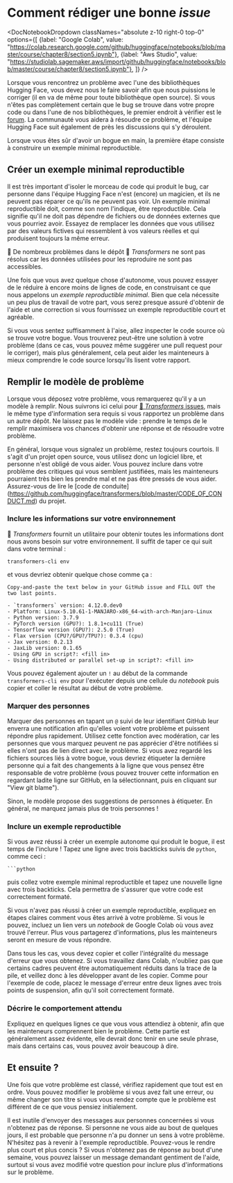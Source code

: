 # Comment rédiger une bonne *issue*

<DocNotebookDropdown
  classNames="absolute z-10 right-0 top-0"
  options={[
    {label: "Google Colab", value: "https://colab.research.google.com/github/huggingface/notebooks/blob/master/course/chapter8/section5.ipynb"},
    {label: "Aws Studio", value: "https://studiolab.sagemaker.aws/import/github/huggingface/notebooks/blob/master/course/chapter8/section5.ipynb"},
]} />

Lorsque vous rencontrez un problème avec l'une des bibliothèques Hugging Face, vous devez nous le faire savoir afin que nous puissions le corriger (il en va de même pour toute bibliothèque open source). Si vous n'êtes pas complètement certain que le bug se trouve dans votre propre code ou dans l'une de nos bibliothèques, le premier endroit à vérifier est le [forum](https://discuss.huggingface.co/). La communauté vous aidera à résoudre ce problème, et l'équipe Hugging Face suit également de près les discussions qui s'y déroulent.

<Youtube id="_PAli-V4wj0"/>

Lorsque vous êtes sûr d'avoir un bogue en main, la première étape consiste à construire un exemple minimal reproductible.

## Créer un exemple minimal reproductible

Il est très important d'isoler le morceau de code qui produit le bug, car personne dans l'équipe Hugging Face n'est (encore) un magicien, et ils ne peuvent pas réparer ce qu'ils ne peuvent pas voir. Un exemple minimal reproductible doit, comme son nom l'indique, être reproductible. Cela signifie qu'il ne doit pas dépendre de fichiers ou de données externes que vous pourriez avoir. Essayez de remplacer les données que vous utilisez par des valeurs fictives qui ressemblent à vos valeurs réelles et qui produisent toujours la même erreur.

<Tip>

🚨 De nombreux problèmes dans le dépôt 🤗 *Transformers* ne sont pas résolus car les données utilisées pour les reproduire ne sont pas accessibles.

</Tip>

Une fois que vous avez quelque chose d'autonome, vous pouvez essayer de le réduire à encore moins de lignes de code, en construisant ce que nous appelons un _exemple reproductible minimal_. Bien que cela nécessite un peu plus de travail de votre part, vous serez presque assuré d'obtenir de l'aide et une correction si vous fournissez un exemple reproductible court et agréable.

Si vous vous sentez suffisamment à l'aise, allez inspecter le code source où se trouve votre bogue. Vous trouverez peut-être une solution à votre problème (dans ce cas, vous pouvez même suggérer une pull request pour le corriger), mais plus généralement, cela peut aider les mainteneurs à mieux comprendre le code source lorsqu'ils lisent votre rapport.

## Remplir le modèle de problème

Lorsque vous déposez votre problème, vous remarquerez qu'il y a un modèle à remplir. Nous suivrons ici celui pour [🤗 *Transformers* issues](https://github.com/huggingface/transformers/issues/new/choose), mais le même type d'information sera requis si vous rapportez un problème dans un autre dépôt. Ne laissez pas le modèle vide : prendre le temps de le remplir maximisera vos chances d'obtenir une réponse et de résoudre votre problème.

En général, lorsque vous signalez un problème, restez toujours courtois. Il s'agit d'un projet open source, vous utilisez donc un logiciel libre, et personne n'est obligé de vous aider. Vous pouvez inclure dans votre problème des critiques qui vous semblent justifiées, mais les mainteneurs pourraient très bien les prendre mal et ne pas être pressés de vous aider. Assurez-vous de lire le [code de conduite] (https://github.com/huggingface/transformers/blob/master/CODE_OF_CONDUCT.md) du projet.

### Inclure les informations sur votre environnement

🤗 *Transformers* fournit un utilitaire pour obtenir toutes les informations dont nous avons besoin sur votre environnement. Il suffit de taper ce qui suit dans votre terminal :

```
transformers-cli env
```

et vous devriez obtenir quelque chose comme ça :

```out
Copy-and-paste the text below in your GitHub issue and FILL OUT the two last points.

- `transformers` version: 4.12.0.dev0
- Platform: Linux-5.10.61-1-MANJARO-x86_64-with-arch-Manjaro-Linux
- Python version: 3.7.9
- PyTorch version (GPU?): 1.8.1+cu111 (True)
- Tensorflow version (GPU?): 2.5.0 (True)
- Flax version (CPU?/GPU?/TPU?): 0.3.4 (cpu)
- Jax version: 0.2.13
- JaxLib version: 0.1.65
- Using GPU in script?: <fill in>
- Using distributed or parallel set-up in script?: <fill in>
```

Vous pouvez également ajouter un `!` au début de la commande `transformers-cli env` pour l'exécuter depuis une cellule du *notebook* puis copier et coller le résultat au début de votre problème.

### Marquer des personnes 

Marquer des personnes en tapant un `@` suivi de leur identifiant GitHub leur enverra une notification afin qu'elles voient votre problème et puissent répondre plus rapidement. Utilisez cette fonction avec modération, car les personnes que vous marquez peuvent ne pas apprécier d'être notifiées si elles n'ont pas de lien direct avec le problème. Si vous avez regardé les fichiers sources liés à votre bogue, vous devriez étiqueter la dernière personne qui a fait des changements à la ligne que vous pensez être responsable de votre problème (vous pouvez trouver cette information en regardant ladite ligne sur GitHub, en la sélectionnant, puis en cliquant sur "View git blame").

Sinon, le modèle propose des suggestions de personnes à étiqueter. En général, ne marquez jamais plus de trois personnes !

### Inclure un exemple reproductible

Si vous avez réussi à créer un exemple autonome qui produit le bogue, il est temps de l'inclure ! Tapez une ligne avec trois backticks suivis de `python`, comme ceci :

```
```python
```

puis collez votre exemple minimal reproductible et tapez une nouvelle ligne avec trois backticks. Cela permettra de s'assurer que votre code est correctement formaté.

Si vous n'avez pas réussi à créer un exemple reproductible, expliquez en étapes claires comment vous êtes arrivé à votre problème. Si vous le pouvez, incluez un lien vers un *notebook* de Google Colab où vous avez trouvé l'erreur. Plus vous partagerez d'informations, plus les mainteneurs seront en mesure de vous répondre.

Dans tous les cas, vous devez copier et coller l'intégralité du message d'erreur que vous obtenez. Si vous travaillez dans Colab, n'oubliez pas que certains cadres peuvent être automatiquement réduits dans la trace de la pile, et veillez donc à les développer avant de les copier. Comme pour l'exemple de code, placez le message d'erreur entre deux lignes avec trois points de suspension, afin qu'il soit correctement formaté.

### Décrire le comportement attendu

Expliquez en quelques lignes ce que vous vous attendiez à obtenir, afin que les mainteneurs comprennent bien le problème. Cette partie est généralement assez évidente, elle devrait donc tenir en une seule phrase, mais dans certains cas, vous pouvez avoir beaucoup à dire.

## Et ensuite ?

Une fois que votre problème est classé, vérifiez rapidement que tout est en ordre. Vous pouvez modifier le problème si vous avez fait une erreur, ou même changer son titre si vous vous rendez compte que le problème est différent de ce que vous pensiez initialement.

Il est inutile d'envoyer des messages aux personnes concernées si vous n'obtenez pas de réponse. Si personne ne vous aide au bout de quelques jours, il est probable que personne n'a pu donner un sens à votre problème. N'hésitez pas à revenir à l'exemple reproductible. Pouvez-vous le rendre plus court et plus concis ? Si vous n'obtenez pas de réponse au bout d'une semaine, vous pouvez laisser un message demandant gentiment de l'aide, surtout si vous avez modifié votre question pour inclure plus d'informations sur le problème.